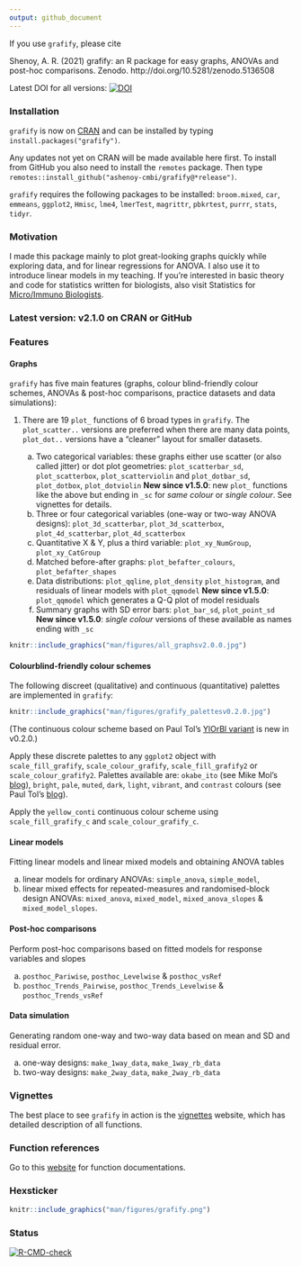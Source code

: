 ```yaml
---
output: github_document
---
```


If you use `grafify`, please cite

Shenoy, A. R. (2021) grafify: an R package for easy graphs, ANOVAs and post-hoc comparisons. Zenodo. http://doi.org/10.5281/zenodo.5136508

Latest DOI for all versions: [![DOI](https://zenodo.org/badge/DOI/10.5281/zenodo.5136507.svg)](https://doi.org/10.5281/zenodo.5136507)

### Installation

`grafify` is now on [CRAN](https://CRAN.R-project.org/package=grafify) and can be installed by typing `install.packages("grafify")`.

Any updates not yet on CRAN will be made available here first. To install from GitHub you also need to install the `remotes` package. Then type `remotes::install_github("ashenoy-cmbi/grafify@*release")`.

`grafify` requires the following packages to be installed: `broom.mixed`, `car`, `emmeans`, `ggplot2`, `Hmisc`, `lme4`, `lmerTest`, `magrittr`, `pbkrtest`, `purrr`, `stats`, `tidyr`.
 
### Motivation 

I made this package mainly to plot great-looking graphs quickly while exploring data, and for linear regressions for ANOVA. I also use it to introduce linear models in my teaching. If you're interested in basic theory and code for statistics written for biologists, also visit Statistics for [Micro/Immuno Biologists](https://microimmunostats.netlify.app). 

### **Latest version: v2.1.0 on CRAN or GitHub** 

### Features

#### Graphs

`grafify` has five main features (graphs, colour blind-friendly colour schemes, ANOVAs & post-hoc comparisons, practice datasets and data simulations):

1. There are 19 `plot_` functions of 6 broad types in `grafify`. The `plot_scatter..` versions are preferred when there are many data points, `plot_dot..` versions have a "cleaner" layout for smaller datasets. 

     a. Two categorical variables: these graphs either use scatter (or also called jitter) or dot plot geometries: `plot_scatterbar_sd`, `plot_scatterbox`, `plot_scatterviolin` and `plot_dotbar_sd`, `plot_dotbox`, `plot_dotviolin`
     **New since v1.5.0**: new `plot_` functions like the above but ending in `_sc` for *same colour* or *single colour*. See vignettes for details. 
     b. Three or four categorical variables (one-way or two-way ANOVA designs): `plot_3d_scatterbar`, `plot_3d_scatterbox`, `plot_4d_scatterbar`, `plot_4d_scatterbox` 
     c. Quantitative X & Y, plus a third variable: `plot_xy_NumGroup`, `plot_xy_CatGroup` 
     d. Matched before-after graphs: `plot_befafter_colours`, `plot_befafter_shapes`
     e. Data distributions: `plot_qqline`, `plot_density` `plot_histogram`, and residuals of linear models with `plot_qqmodel`
     **New since v1.5.0**: `plot_qqmodel` which generates a Q-Q plot of model residuals
     f. Summary graphs with SD error bars: `plot_bar_sd`, `plot_point_sd`
     **New since v1.5.0**: *single colour* versions of these available as names ending with `_sc`
  
  
```r
knitr::include_graphics("man/figures/all_graphsv2.0.0.jpg")
```

#### Colourblind-friendly colour schemes

The following discreet (qualitative) and continuous (quantitative) palettes are implemented in `grafify`:

```r
knitr::include_graphics("man/figures/grafify_palettesv0.2.0.jpg")
```

(The continuous colour scheme based on Paul Tol's [YlOrBl variant](https://personal.sron.nl/~pault/#sec:sequential) is new in v0.2.0.)
  
Apply these discrete palettes to any `ggplot2` object with `scale_fill_grafify`, `scale_colour_grafify`, `scale_fill_grafify2` or `scale_colour_grafify2`. Palettes available are: `okabe_ito` (see Mike Mol's [blog](https://mikemol.github.io/technique/colorblind/2018/02/11/color-safe-palette.html)), `bright`, `pale`, `muted`, `dark`, `light`, `vibrant`, and `contrast`  colours (see Paul Tol's [blog](https://personal.sron.nl/~pault/#sec:qualitative)).
    
Apply the `yellow_conti` continuous colour scheme using `scale_fill_grafify_c` and `scale_colour_grafify_c`.

#### Linear models 

Fitting linear models and linear mixed models and obtaining ANOVA tables

  a. linear models for ordinary ANOVAs: `simple_anova`, `simple_model`, 
   b. linear mixed effects for repeated-measures and randomised-block design ANOVAs: `mixed_anova`, `mixed_model`, `mixed_anova_slopes` & `mixed_model_slopes`.

#### Post-hoc comparisons
Perform post-hoc comparisons based on fitted models for response variables and slopes
  
  a. `posthoc_Pariwise`, `posthoc_Levelwise` & `posthoc_vsRef`
  b. `posthoc_Trends_Pairwise`, `posthoc_Trends_Levelwise` & `posthoc_Trends_vsRef`
  
#### Data simulation

Generating random one-way and two-way data based on mean and SD and residual error.

  a. one-way designs: `make_1way_data`, `make_1way_rb_data`
  b. two-way designs: `make_2way_data`, `make_2way_rb_data`

### Vignettes

The best place to see `grafify`  in action is the [vignettes](https://grafify-vignettes.netlify.app) website, which has detailed description of all functions.

### Function references

Go to this [website](https://ashenoy-cmbi.github.io/grafify/index.html) for function documentations.

### Hexsticker

```r
knitr::include_graphics("man/figures/grafify.png")
```

### Status

<!-- badges: start -->
[![R-CMD-check](https://github.com/ashenoy-cmbi/grafify/workflows/R-CMD-check/badge.svg)](https://github.com/ashenoy-cmbi/grafify/actions)
